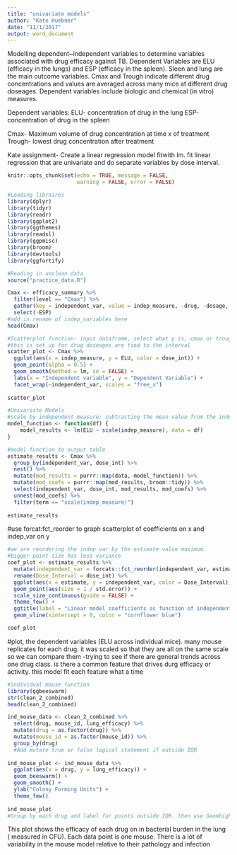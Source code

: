 ```yaml
---
title: "univariate models"
author: "Kate Huebner"
date: "11/1/2017"
output: word_document
---
```


Modelling dependent~independent variables to determine variables associated with drug efficacy against TB. Dependent Variables are ELU (efficacy in the lungs) and ESP (efficacy in the spleen). Sleen and lung are the main outcome variables. Cmax and Trough indicate different drug concentrations and values are averaged across many mice at different drug doseages. Dependent variables include biologic and chemical (in vitro) measures. 

Dependent variables:
ELU- concentration of drug in the lung
ESP- concentration of drug in the spleen

Cmax- Maximum volume of drug concentration at time x of treatment
Trough- lowest drug concentration after treatment


Kate assignment- Create a linear regression model fitwith lm. fit linear regression that are univariate and do separate variables by dose interval. 

```r
knitr::opts_chunk$set(echo = TRUE, message = FALSE,
                      warning = FALSE, error = FALSE)
```

```r
#Loading libraires
library(dplyr)
library(tidyr)
library(readr)
library(ggplot2)
library(ggthemes)
library(readxl)
library(ggpmisc)
library(broom)
library(devtools)
library(ggfortify)

```

```r
#Reading in unclean data
source("practice_data.R")

```
```r
Cmax <- efficacy_summary %>% 
  filter(level == "Cmax") %>% 
  gather(key = independent_var, value = indep_measure, -drug, -dosage, -dose_int, -level, -ELU, -ESP, na.rm = TRUE) %>% 
  select(-ESP)
#add in rename of indep_variables here
head(Cmax)
```

```r
#Scatterplot function- input dataframe, select what y is, cmax or trough, and then it returns the scatterplot
#this is set up for drug doseages are tied to the interval
scatter_plot <- Cmax %>% 
  ggplot(aes(x = indep_measure, y = ELU, color = dose_int)) +
  geom_point(alpha = 0.5) +
  geom_smooth(method = lm, se = FALSE) +
  labs(x = "Independent variable", y = "Dependent Variable") +
  facet_wrap(~independent_var, scales = "free_x")
  
scatter_plot
```


```r
#Univariate Models
#scale by independent measure: subtracting the mean value from the independent variable and dividing by the overall standard. that way the final mean is 0 and the st dv is 1. gives all variables a similar mean. that way the slope is comparable across everything
model_function <- function(df) {
    model_results <- lm(ELU ~ scale(indep_measure), data = df)
}
```

```r
#model function to output table
estimate_results <- Cmax %>% 
  group_by(independent_var, dose_int) %>% 
  nest() %>% 
  mutate(mod_results = purrr::map(data, model_function)) %>% 
  mutate(mod_coefs = purrr::map(mod_results, broom::tidy)) %>% 
  select(independent_var, dose_int, mod_results, mod_coefs) %>% 
  unnest(mod_coefs) %>% 
  filter(term == "scale(indep_measure)")
  
estimate_results
```
#use forcat:fct_reorder to graph scatterplot of coefficients on x and indep_var on y

```r
#we are reordering the indep var by the estimate value maximum. 
#bigger point size has less variance
coef_plot <- estimate_results %>%
  mutate(independent_var = forcats::fct_reorder(independent_var, estimate, fun = max)) %>%
  rename(Dose_Interval = dose_int) %>% 
  ggplot(aes(x = estimate, y = independent_var, color = Dose_Interval)) +
  geom_point(aes(size = 1 / std.error)) +
  scale_size_continuous(guide = FALSE) +
  theme_few() + 
  ggtitle(label = "Linear model coefficients as function of independent variables, \n by drug dose and model uncertainty", subtitle = "smaller points have more uncertainty than larger points") +
  geom_vline(xintercept = 0, color = "cornflower blue") 

coef_plot

```

#plot, the dependent variables (ELU  across individual mice). many mouse replicates for each drug. it was scaled so that they are all on the same scale so we can compare them
-trying to see if there are general trends across one drug class. is there a common feature that drives durg efficacy or activity. 
this model fit each feature what a time


```r
#individual mouse function
library(ggbeeswarm)
str(clean_2_combined)
head(clean_2_combined)

ind_mouse_data <- clean_2_combined %>% 
  select(drug, mouse_id, lung_efficacy) %>% 
  mutate(drug = as.factor(drug)) %>% 
  mutate(mouse_id = as.factor(mouse_id)) %>% 
  group_by(drug) 
  #Add mutate true or false logical statement if outside IQR
  
ind_mouse_plot <- ind_mouse_data %>%   
  ggplot(aes(x = drug, y = lung_efficacy)) +
  geom_beeswarm() +
  geom_smooth() +
  ylab("Colony Forming Units") +
  theme_few()
  
ind_mouse_plot
#Group by each drug and label for points outside IQR. then use Geomhighlight (and geomrepel (used in place of geomtext) to add on which mouse it was 
```

This plot shows the efficacy of each drug on in bacterial burden in the lung ( measured in CFU). Each data point is one mouse. There is a lot of variability in the mouse model relative to their pathology and infection
